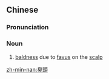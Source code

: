 {{also|臭头}}
==Chinese==
{{zh-forms|s=臭头}}

===Pronunciation===
{{zh-pron
|m=chòutóu
|c=cau3 tau4
|h=pfs=chhu-thèu
|mn=chhàu-thâu
|cat=n
}}

===Noun===
{{zh-noun}}

# [[baldness]] due to [[favus]] on the [[scalp]]

[[zh-min-nan:臭頭]]